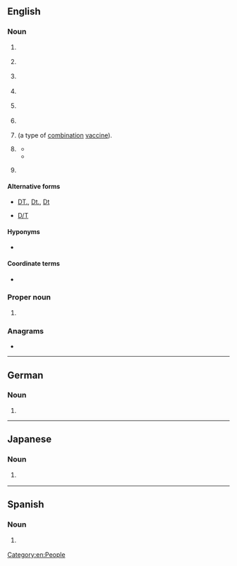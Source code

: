 {{also|Dt|dT|dt.|dt'|ḏt}}
==English==
{{wikipedia}}

===Noun===
{{en-noun|~}}

# {{lb|en|American football|Canadian football}} {{initialism of|en|defensive tackle}}
# {{lb|en|law enforcement}} {{abbreviation of|en|([[police]]) [[detective]]}}
# {{lb|en|education}} {{initialism of|en|design and technology}}
# {{lb|en|aviation}} {{abbreviation of|en|dethermalizer}}
# {{lb|en|television}} {{initialism of|en|digital television}}
# {{lb|en|psychiatry}} {{initialism of|en|delirium tremens}}
# {{lb|en|medicine}} {{init of|en|[[diphtheria]] and [[tetanus]]|nodot=1}} (a type of [[combination]] [[vaccine]]).
# {{lb|en|slang}} {{abbreviation of|en|detention}}
#* {{quote-journal|en|year=1974|month=Winter|author=Constance K. Lundberg, Kathryn L. Schuler|title=Salt Lake County Juvenile Court – Focus on the Intake Officer, 1971–74|journal=Journal of Contemporary Law|volume=1|issue=1|page=49|url=https://collections.lib.utah.edu/details?id=723074|passage=If a child is dangerous, likely to run or if his parents cannot be found, he is placed in detention, often called '''DT'''. Detention officers may then release the child from detention as soon as his parents are contacted, or they may keep the child in '''DT''' until the next court day, when a detention hearing will be scheduled.}}
#* {{quote-book|en|year=1993|author={{w|Martyn Godfrey}}|title=Please Remove Your Elbow from My Ear|location=New York, NY|publisher={{w|Avon Books}}|isbn=9780380765805|page={{gbooks|BUBE_QCJbyUC|11|DT}}|passage=There were five people in '''DT''', and we were all seventh graders. ¶ “Hurry up, Mr. Sprague. Look busy.” Mr. Waddell sported his mean look.}}
# {{lb|en|slang}} {{abbreviation of|en|drug test}}

====Alternative forms====
* {{sense|law enforcement}} [[DT.]], [[Dt.]], [[Dt]]
* {{sense|aviation}} [[D/T]]

====Hyponyms====
* {{s|vaccine}} {{l|en|DTP}}

====Coordinate terms====
* {{s|vaccine}} {{l|en|Td}}

===Proper noun===
{{en-proper noun}}

# {{init of|en|{{w|Daily Telegraph}}}}

===Anagrams===
* {{anagrams|en|a=dt|TD|td}}

[[Category:en:People]]

----

==German==

===Noun===
{{head|de|noun}}

# {{abbreviation of|de|[[Dachterrasse]]}}

----

==Japanese==

===Noun===
{{ja-noun|どうてい}}

# {{lb|ja|slang}} {{abbreviation of|ja|童貞|tr=dōtei}}

----

==Spanish==
{{wikipedia|lang=es}}

===Noun===
{{es-noun|mf}}

# {{lb|es|Latin America|football}} {{initialism of|es|director técnico||[[manager]] {{q|UK}}, [[coach]] {{q|US}}}}